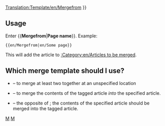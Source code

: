 <noinclude>[[Translation:Template/en/Mergefrom]]</noinclude><noinclude></noinclude>
{{en/ambox| type  = move
| image = mergefrom.png
| text  =  
{{#IF: {{{1|}}} |
It has been suggested that <!--
                            -->
''[[:{{NAMESPACE}}:{{{1}}}|{{{1}}}]]'' be <span class="plainlinks">[http://en.wikipedia.org/wiki/Wikipedia:Merging merged]</span> into this article or section. ([[:{{NAMESPACE}} talk:{{{1}}}|Discuss]]) 
|
No page name was supplied, fix this or remove the template}} }}<includeonly>{{{2|[[Category:en/Articles to be merged|{{PAGENAME}}]]}}}</includeonly><noinclude>

==Usage==
Enter <nowiki>{{</nowiki>'''Mergefrom'''|'''Page name'''<nowiki>}}</nowiki>. Example:
<pre>{{en/Mergefrom|en/Some page}}</pre>
This will add the article to [[:Category:en/Articles to be merged]].

== Which merge template should I use? ==
* {{en/s|Merge}} &ndash; to merge at least two together at an unspecified location
* {{en/s|Mergeto}} &ndash; to merge the contents of the tagged article ''into'' the specified article.
* {{en/s|Mergefrom}} &ndash; the opposite of {{en/s|Mergeto}}; the contents of the specified article should be merged into the tagged article.

[[Category:en/Templates|M]][[Category:en/Message boxes|M]]</noinclude>
